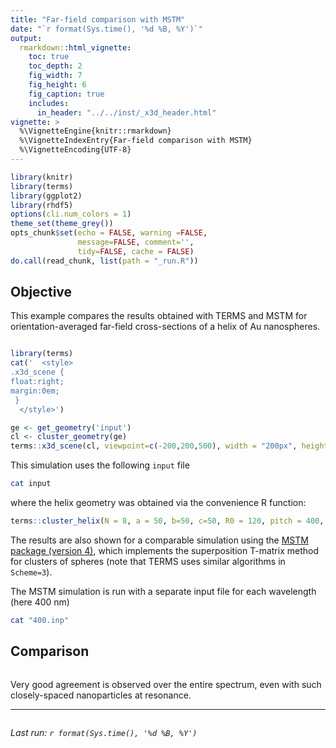```yaml
---
title: "Far-field comparison with MSTM"
date: "`r format(Sys.time(), '%d %B, %Y')`"
output:
  rmarkdown::html_vignette:
    toc: true
    toc_depth: 2
    fig_width: 7
    fig_height: 6
    fig_caption: true
    includes:
      in_header: "../../inst/_x3d_header.html"
vignette: >
  %\VignetteEngine{knitr::rmarkdown}
  %\VignetteIndexEntry{Far-field comparison with MSTM}
  %\VignetteEncoding{UTF-8}
---
```


```r
library(knitr)
library(terms)
library(ggplot2)
library(rhdf5)
options(cli.num_colors = 1)
theme_set(theme_grey())
opts_chunk$set(echo = FALSE, warning =FALSE,
               message=FALSE, comment='', 
               tidy=FALSE, cache = FALSE)
do.call(read_chunk, list(path = "_run.R"))
```

## Objective

This example compares the results obtained with TERMS and MSTM for orientation-averaged far-field cross-sections of a helix of Au nanospheres. 

```r
```


```r
library(terms)
cat('  <style>
.x3d_scene {
float:right;
margin:0em;
 }
  </style>')

ge <- get_geometry('input')
cl <- cluster_geometry(ge)
terms::x3d_scene(cl, viewpoint=c(-200,200,500), width = "200px", height = "150px", default_material='gold')
```

This simulation uses the following `input` file
```bash
cat input
```

where the helix geometry was obtained via the convenience R function: 
```r
terms::cluster_helix(N = 8, a = 50, b=50, c=50, R0 = 120, pitch = 400, delta = pi/4)
```

The results are also shown for a comparable simulation using the [MSTM package (version 4)](https://github.com/dmckwski/MSTM), which implements the superposition T-matrix method for clusters of spheres (note that TERMS uses similar algorithms in `Scheme=3`). 

The MSTM simulation is run with a separate input file for each wavelength (here 400 nm)

```bash
cat "400.inp"
```

## Comparison

```r
```

Very good agreement is observed over the entire spectrum, even with such closely-spaced nanoparticles at resonance. 

-----

```r
```
_Last run: `r format(Sys.time(), '%d %B, %Y')`_
